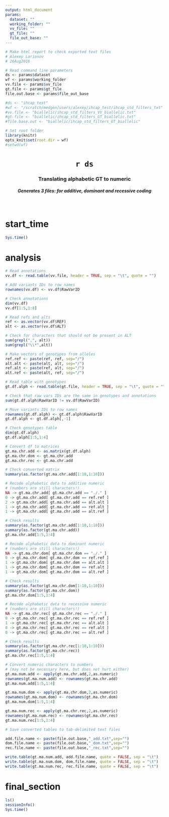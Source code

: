 ```yaml
---
output: html_document
params: 
  dataset: ""
  working_folder: ""
  vv_file: ""
  gt_file: ""
  file_out_base: ""
---
```


```r

# Make html report to check exported text files
# Alexey Larionov
# 26Aug2016

# Read command line parameters
ds <- params$dataset
wf <- params$working_folder
vv.file <- params$vv_file
gt.file <- params$gt_file
file.out.base <- params$file_out_base

#ds <- "ihcap_test"
#wf <- "/scratch/medgen/users/alexey/ihcap_test/ihcap_std_filters_txt"
#vv.file <- "biallelic/ihcap_std_filters_VV_biallelic.txt"
#gt.file <- "biallelic/ihcap_std_filters_GT_biallelic.txt"
#file.base.out <- "biallelic/ihcap_std_filters_GT_biallelic"

# Set root folder
library(knitr)
opts_knit$set(root.dir = wf)
#setwd(wf)

```

<center> <H1> `r ds` </H1> </center>
<center> <H3> Translating alphabetic GT to numeric </H3> </center>
<center> <H5> Generates 3 files: for additive, dominant and recessive coding </H5> </center> 
<br>

# start_time

```r

Sys.time()

```

# analysis

```r

# Read annotations
vv.df <- read.table(vv.file, header = TRUE, sep = "\t", quote = "")

# Add variants IDs to row names
rownames(vv.df) <- vv.df$RawVarID

# Check annotations
dim(vv.df)
vv.df[1:5,1:8]

# Read refs and alts
ref <- as.vector(vv.df$REF)
alt <- as.vector(vv.df$ALT)

# Check for characters that should not be present in ALT
sum(grepl(",", alt))
sum(grepl("\\*",alt))

# Make vectors of genotypes from alleles
ref.ref <- paste(ref, ref, sep="/")
alt.alt <- paste(alt, alt, sep="/")
ref.alt <- paste(ref, alt, sep="/")
alt.ref <- paste(alt, ref, sep="/")

# Read table with genotypes
gt.df.alph <- read.table(gt.file, header = TRUE, sep = "\t", quote = "")

# Check that raw vars IDs are the same in genotypes and annotations
sum(gt.df.alph$RawVarID != vv.df$RawVarID)

# Move variants IDs to row names
rownames(gt.df.alph) <- gt.df.alph$RawVarID
gt.df.alph <- gt.df.alph[,-1]

# Check genotypes table
dim(gt.df.alph)
gt.df.alph[1:5,1:4]

# Convert df to matrices
gt.ma.chr.add <- as.matrix(gt.df.alph)
gt.ma.chr.dom <- gt.ma.chr.add
gt.ma.chr.rec <- gt.ma.chr.add

# Check converted matrix
summary(as.factor(gt.ma.chr.add[1:10,1:10]))

# Recode alphabetic data to additive numeric
# (numbers are still characters!)
NA -> gt.ma.chr.add[ gt.ma.chr.add == "./." ]
0 -> gt.ma.chr.add[ gt.ma.chr.add == ref.ref ]
2 -> gt.ma.chr.add[ gt.ma.chr.add == alt.alt ]
1 -> gt.ma.chr.add[ gt.ma.chr.add == ref.alt ]
1 -> gt.ma.chr.add[ gt.ma.chr.add == alt.ref ]

# Check results
summary(as.factor(gt.ma.chr.add[1:10,1:10]))
summary(as.factor(gt.ma.chr.add))
gt.ma.chr.add[1:5,1:4]

# Recode alphabetic data to dominant numeric
# (numbers are still characters!)
NA -> gt.ma.chr.dom[ gt.ma.chr.dom == "./." ]
0 -> gt.ma.chr.dom[ gt.ma.chr.dom == ref.ref ]
1 -> gt.ma.chr.dom[ gt.ma.chr.dom == alt.alt ]
1 -> gt.ma.chr.dom[ gt.ma.chr.dom == ref.alt ]
1 -> gt.ma.chr.dom[ gt.ma.chr.dom == alt.ref ]

# Check results
summary(as.factor(gt.ma.chr.dom[1:10,1:10]))
summary(as.factor(gt.ma.chr.dom))
gt.ma.chr.dom[1:5,1:4]

# Recode alphabetic data to recessive numeric
# (numbers are still characters!)
NA -> gt.ma.chr.rec[ gt.ma.chr.rec == "./." ]
0 -> gt.ma.chr.rec[ gt.ma.chr.rec == ref.ref ]
1 -> gt.ma.chr.rec[ gt.ma.chr.rec == alt.alt ]
0 -> gt.ma.chr.rec[ gt.ma.chr.rec == ref.alt ]
0 -> gt.ma.chr.rec[ gt.ma.chr.rec == alt.ref ]

# Check results
summary(as.factor(gt.ma.chr.rec[1:10,1:10]))
summary(as.factor(gt.ma.chr.rec))
gt.ma.chr.rec[1:5,1:4]

# Convert numeric characters to numbers
# (may not be necessary here, but does not hurt either)
gt.ma.num.add <- apply(gt.ma.chr.add,2,as.numeric)
rownames(gt.ma.num.add) <- rownames(gt.ma.chr.add)
gt.ma.num.add[1:5,1:4]

gt.ma.num.dom <- apply(gt.ma.chr.dom,2,as.numeric)
rownames(gt.ma.num.dom) <- rownames(gt.ma.chr.dom)
gt.ma.num.dom[1:5,1:4]

gt.ma.num.rec <- apply(gt.ma.chr.rec,2,as.numeric)
rownames(gt.ma.num.rec) <- rownames(gt.ma.chr.rec)
gt.ma.num.rec[1:5,1:4]

# Save converted tables to tab-delimited text files

add.file.name <- paste(file.out.base,"_add.txt",sep="")
dom.file.name <- paste(file.out.base,"_dom.txt",sep="")
rec.file.name <- paste(file.out.base,"_rec.txt",sep="")

write.table(gt.ma.num.add, add.file.name, quote = FALSE, sep = "\t")
write.table(gt.ma.num.dom, dom.file.name, quote = FALSE, sep = "\t")
write.table(gt.ma.num.rec, rec.file.name, quote = FALSE, sep = "\t")

```

# final_section

```r

ls()
sessionInfo()
Sys.time()

```
